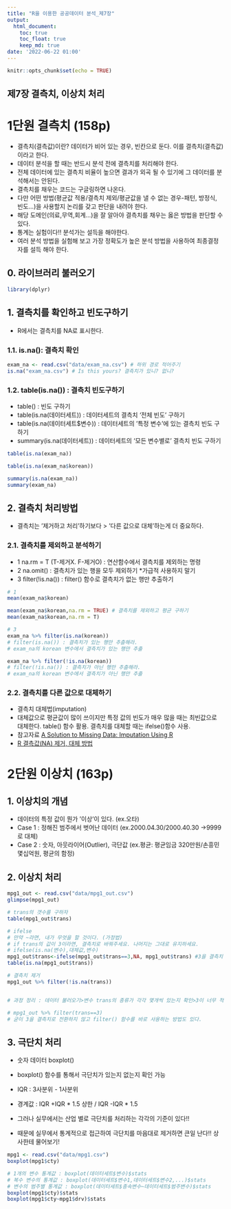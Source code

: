 ```yaml
---
title: "R을 이용한 공공데이터 분석_제7장"
output:
  html_document:
    toc: true
    toc_float: true
    keep_md: true
date: '2022-06-22 01:00'
---
```


```r
knitr::opts_chunk$set(echo = TRUE)
```

제7장 결측치, 이상치 처리
-
# 1단원 결측치 (158p)
- 결측치(결측값)이란? 데이터가 비어 있는 경우, 빈칸으로 둔다. 이를 결측치(결측값)이라고 한다. 
- 데이터 분석을 할 때는 반드시 분석 전에 결측치를 처리해야 한다.
- 전체 데이터에 있는 결측치 비율이 높으면 결과가 외곡 될 수 있기에 그 데이터를 분석해서는 안된다.
- 결측치를 채우는 코드는 구글링하면 나온다. 
- 다만 어떤 방법(평균값 적용/결측치 제외/평균값을 낼 수 없는 경우-패턴, 방정식, 빈도...)을 사용할지 논리를 갖고 판단을 내려야 한다.
- 해당 도메인(의료,무역,회계...)을 잘 알아야 결측치를 채우는 옳은 방법을 판단할 수 있다.
- 통계는 실험이다!! 분석가는 설득을 해야한다. 
- 여러 분석 방법을 실험해 보고 가장 정확도가 높은 분석 방법을 사용하여 최종결정자를 설득 해야 한다.

## 0. 라이브러리 불러오기
```r
library(dplyr)
```


## 1. 결측치를 확인하고 빈도구하기
- R에서는 결측치를 NA로 표시한다.

### 1.1. is.na(): 결측치 확인
```r
exam_na <- read.csv("data/exam_na.csv") # 하위 경로 적어주기
is.na("exam_na.csv") # Is this yours? 결측치가 있니? 없니?
```

### 1.2. table(is.na()) : 결측치 빈도구하기

- table() : 빈도 구하기
- table(is.na(데이터세트)) : 데이터세트의 결측치 '전체 빈도' 구하기
- table(is.na(데이터세트$변수)) : 데이터세트의 '특정 변수'에 있는 결측치 빈도 구하기
- summary(is.na(데이터세트)) : 데이터세트의 '모든 변수별로' 결측치 빈도 구하기

```r
table(is.na(exam_na))

table(is.na(exam_na$korean))

summary(is.na(exam_na))
summary(exam_na)
```

## 2. 결측치 처리방법
- 결측치는 '제거하고 처리'하기보다 > '다른 값으로 대체'하는게 더 중요하다.

### 2.1. 결측치를 제외하고 분석하기
- 1 na.rm = T (T-제거X. F-제거O) : 연산함수에서 결측치를 제외하는 명령
- 2 na.omit() : 결측치가 있는 행을 모두 제외하기 *가급적 사용하지 말기
- 3 filter(!is.na()) : filter() 함수로 결측치가 없는 행만 추출하기
```r
# 1
mean(exam_na$korean)

mean(exam_na$korean,na.rm = TRUE) # 결측치를 제외하고 평균 구하기
mean(exam_na$korean,na.rm = T)

# 3
exam_na %>% filter(is.na(korean))
# filter(is.na()) : 결측치가 있는 행만 추츨해라.
# exam_na의 korean 변수에서 결측치가 있는 행만 추출

exam_na %>% filter(!is.na(korean)) 
# filter(!is.na()) : 결측치가 아닌 행만 추츨해라.
# exam_na의 korean 변수에서 결측치가 아닌 행만 추출
```

### 2.2. 결측치를 다른 값으로 대체하기
- 결측치 대체법(imputation)
- 대체값으로 평균값이 많이 쓰이지만 특정 값의 빈도가 매우 많을 때는 최빈값으로 대체한다. table() 함수 활용. 결측치를 대체할 때는 ifelse()함수 사용.
- 참고자료 [A Solution to Missing Data: Imputation Using R](https://www.kdnuggets.com/2017/09/missing-data-imputation-using-r.html)
- [R 결측값(NA) 제거, 대체 방법](https://velog.io/@lifeisbeautiful/R-%EA%B2%B0%EC%B8%A1%EA%B0%92NA-%EC%A0%9C%EA%B1%B0-%EB%8C%80%EC%B2%B4-%EB%B0%A9%EB%B2%95)

# 2단원 이상치 (163p)
## 1. 이상치의 개념
- 데이터의 특정 값이 뭔가 '이상'이 있다. (ex.오타)
- Case 1 : 정해진 범주에서 벗어난 데이터 (ex.2000.04.30/2000.40.30 ->9999로 대체)
- Case 2 : 숫자, 아웃라이어(Outlier), 극단값 (ex.평균: 평균임금 320만원/손흥민 몇십억원, 평균의 함정)

## 2. 이상치 처리
```r
mpg1_out <- read.csv("data/mpg1_out.csv")
glimpse(mpg1_out)

# trans의 갯수를 구하자
table(mpg1_out$trans)

# ifelse
# 만약 ~라면, 내가 무엇을 할 것이다. (가정법)
# if trans의 값이 3이라면, 결측치로 바꿔주세요. 나머지는 그대로 유지하세요.
# ifelse(is.na(변수),대체값,변수)
mpg1_out$trans<-ifelse(mpg1_out$trans==3,NA, mpg1_out$trans) #3을 결측치 처리
table(is.na(mpg1_out$trans))

# 결측치 제거
mpg1_out %>% filter(!is.na(trans))


# 과정 정리 : 데이터 불러오기>변수 trans의 종류가 각각 몇개씩 있는지 확인>3이 너무 적어서 제거하고자 함>3을 결측치로 변환해서>결측치를 제거

# mpg1_out %>% filter(trans==3)
# 굳이 3을 결측치로 전환하지 않고 filter() 함수를 바로 사용하는 방법도 있다.
```

## 3. 극단치 처리
- 숫자 데이터 boxplot()
- boxplot() 함수를 통해서 극단치가 있는지 없는지 확인 가능
- IQR : 3사분위 - 1사분위
- 경계값 : IQR +IQR * 1.5 상한 / IQR -IQR * 1.5

- 그러나 실무에서는 산업 별로 극단치를 처리하는 각각의 기준이 있다!!
- 때문에 실무에서 통계적으로 접근하여 극단치를 마음대로 제거하면 큰일 난다!! 상사한테 물어보기!

```r
mpg1 <- read.csv("data/mpg1.csv")
boxplot(mpg1$cty)

# 1개의 변수 통계값 : boxplot(데이터세트$변수)$stats
# 복수 변수의 통계값 : boxplot(데이터세트$변수1,데이터세트$변수2,...)$stats
# 변수의 범주별 통계값 : boxplot(데이터세트$종속변수~데이터세트$범주변수)$stats
boxplot(mpg1$cty)$stats
boxplot(mpg1$cty~mpg1$drv)$stats
```